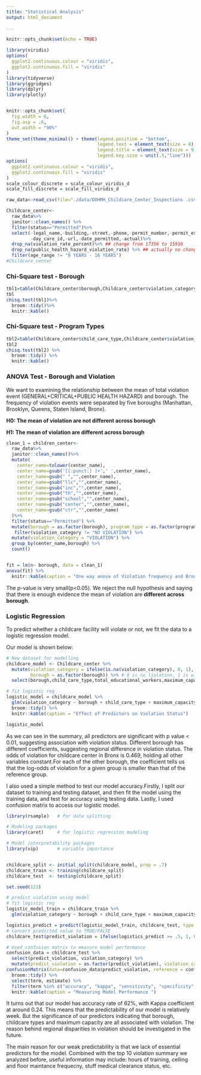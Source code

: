 ```yaml
---
title: "Statistical Analysis"
output: html_document
    
---
```


```r
knitr::opts_chunk$set(echo = TRUE)

library(viridis)
options(
  ggplot2.continuous.colour = "viridis",
  ggplot2.continuous.fill = "viridis"
)
library(tidyverse)
library(ggridges)
library(dplyr)
library(plotly)


knitr::opts_chunk$set(
  fig.width = 6,
  fig.asp = .6,
  out.width = "90%"
)
theme_set(theme_minimal() + theme(legend.position = "bottom",
                                  legend.text = element_text(size = 8),
                                  legend.title = element_text(size = 9),
                                  legend.key.size = unit(.5,"line")))
options(
  ggplot2.continuous.colour = "viridis",
  ggplot2.continuous.fill = "viridis"
)
scale_colour_discrete = scale_colour_viridis_d
scale_fill_discrete = scale_fill_viridis_d
```

```r
raw_data<-read_csv(file="./data/DOHMH_Childcare_Center_Inspections .csv")
```


```r
Childcare_center<-
  raw_data%>%
  janitor::clean_names() %>%
  filter(status=="Permitted")%>%
  select(-legal_name,-building,-street,-phone,-permit_number,-permit_expiration,
         -day_care_id,-url,-date_permitted,-actual)%>%
  drop_na(violation_rate_percent)%>% ## change from 17356 to 15910
  drop_na(public_health_hazard_violation_rate) %>% ## actually no change
  filter(age_range != "0 YEARS - 16 YEARS")
#Childcare_center
```

### Chi-Square test - Borough

```r
tbl1=table(Childcare_center$borough,Childcare_center$violation_category)
tbl
chisq.test(tbl1)%>% 
  broom::tidy()%>% 
  knitr::kable()
```

### Chi-Square test - Program Types
```r
tbl2=table(Childcare_center$child_care_type,Childcare_center$violation_category)
tbl2
chisq.test(tbl2) %>% 
  broom::tidy() %>% 
  knitr::kable()
```

### ANOVA Test - Borough and Violation

 We want to examining the relationship between the mean of total violation event (GENERAL+CRITICAL+PUBLIC HEALTH HAZARD) and borough. The frequency of violation events were separated by five boroughs (Manhattan, Brooklyn, Queens, Staten Island, Bronx).  


**H0: The mean of violation are not different across borough**

**H1: The mean of violation are different across borough**
```r
clean_1 = children_center<-
  raw_data%>%
  janitor::clean_names()%>%
  mutate(
    center_name=tolower(center_name),
    center_name=gsub('[[:punct:] ]+',' ',center_name),
    center_name=gsub(" ","",center_name),
    center_name=gsub("llc","",center_name),
    center_name=gsub("inc","",center_name),
    center_name=gsub("th","",center_name),
    center_name=gsub("school","",center_name),
    center_name=gsub("center","",center_name),
    center_name=gsub("ctr","",center_name)
  )%>%
  filter(status=="Permitted") %>% 
  mutate(borough = as.factor(borough), program_type = as.factor(program_type)) %>%
   filter(violation_category != "NO VIOLATION") %>% 
  mutate(violation_category = "VIOLATION") %>% 
  group_by(center_name,borough) %>% 
  count() 


fit = lm(n~ borough, data = clean_1)
anova(fit) %>% 
  knitr::kable(caption = "One way anova of Violation frequency and Brough")
```
The p-value is very small(p<0.05). We reject the null hypothesis and saying that there is enough evidence the mean of violation are **different across borough**. 


### Logistic Regression
To predict whether a childcare facility will violate or not, we fit the data to a logistic regression model. 


Our model is shown below:
```r
# New dataset for modelling
childcare_model <- Childcare_center %>% 
  mutate(violation_category = ifelse(is.na(violation_category), 0, 1),
         borough = as.factor(borough)) %>% # 0 is no liolation, 1 is with violation
  select(borough,child_care_type,total_educational_workers,maximum_capacity, violation_category)

# fit logistic reg
logistic_model = childcare_model %>% 
  glm(violation_category ~ borough + child_care_type + maximum_capacity, data = ., family = binomial()) %>% 
  broom::tidy() %>% 
  knitr::kable(caption = "Effect of Predictors on Violation Status")

logistic_model
```
As we can see in the summary, all predictors are significant with p value < 0.01, suggesting association with violation status. Different borough has different coefficients, suggesting regional difference in violation status. The odds of violation for childcare center in Bronx is 0.469, holding all other variables constant.For each of the other borough, the coefficient tells us that the log-odds of violation for a given group is smaller than that of the reference group.

I also used a simple method to test our model accuracy.Firstly, I split our dataset to training and testing dataset, and then fit the model using the training data, and test for accuracy using testing data. Lastly, I used confusion matrix to access our logistic model.

```r
library(rsample)   # for data splitting

# Modeling packages
library(caret)     # for logistic regression modeling

# Model interpretability packages
library(vip)       # variable importance


childcare_split <- initial_split(childcare_model, prop = .7)
childcare_train <- training(childcare_split)
childcare_test  <- testing(childcare_split)

set.seed(123)

# predict violation using model
# fit logistic reg
logistic_model_train = childcare_train %>% 
  glm(violation_category ~ borough + child_care_type + maximum_capacity, data = ., family = binomial()) 

logistics_predict = predict(logistic_model_train, childcare_test, type = 'response')
# convert predicted value to TRUE/FALSE
childcare_test$predict_violation = ifelse(logistics_predict >= .5, 1, 0)

# Used confusion matrix to measure model performance
confusion_data = childcare_test %>% 
  select(predict_violation, violation_category) %>% 
  mutate(predict_violation = as.factor(predict_violation), violation_category = as.factor(violation_category))
confusionMatrix(data=confusion_data$predict_violation, reference = confusion_data$violation_category) %>% 
  broom::tidy() %>% 
  select(term, estimate) %>% 
  filter(term %in% c("accuracy", "kappa", "sensitivity", "specificity", "f1")) %>% 
  knitr::kable(caption = "Measuring Model Performance ")

```

It turns out that our model has accuracy rate of 62%, with Kappa coefficient at around 0.24. This means that the predictability of our model is relatively week. But the significance of our predictors indicating that borough, childcare types and maximum capacity are all associated with violation. The reason behind regional disparities in violation should be investigated in the future.


The main reason for our weak predictability is that we lack of essential predictors for the model. Combined with the top 10 violation summary we analyzed before, useful information may include: hours of training, celling and floor maintance frequecny, stuff medical clearance status, etc.